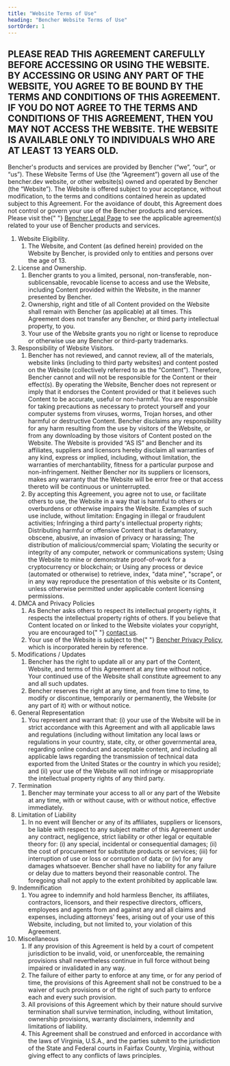 ```yaml
---
title: "Website Terms of Use"
heading: "Bencher Website Terms of Use"
sortOrder: 1
---
```


<h2>
    PLEASE READ THIS AGREEMENT CAREFULLY BEFORE ACCESSING OR USING THE
    WEBSITE. BY ACCESSING OR USING ANY PART OF THE WEBSITE, YOU AGREE TO BE
    BOUND BY THE TERMS AND CONDITIONS OF THIS AGREEMENT. IF YOU DO NOT AGREE
    TO THE TERMS AND CONDITIONS OF THIS AGREEMENT, THEN YOU MAY NOT ACCESS
    THE WEBSITE. THE WEBSITE IS AVAILABLE ONLY TO INDIVIDUALS WHO ARE AT
    LEAST 13 YEARS OLD.
</h2>
<p>
    Bencher's products and services are provided by Bencher (“we”, “our”, or
    “us”). These Website Terms of Use (the “Agreement”) govern all use of
    the bencher.dev website, or other website(s) owned and operated by
    Bencher (the “Website”). The Website is offered subject to your
    acceptance, without modification, to the terms and conditions contained
    herein as updated subject to this Agreement. For the avoidance of doubt,
    this Agreement does not control or govern your use of the Bencher
    products and services. Please visit the{" "}
    <a href="/legal">Bencher Legal Page</a> to see the applicable
    agreement(s) related to your use of Bencher products and services.
</p>
<ol>
    <li>
        Website Eligibility.
        <ol>
            <li>
                The Website, and Content (as defined herein) provided on the
                Website by Bencher, is provided only to entities and persons over
                the age of 13.
            </li>
        </ol>
    </li>
    <li>
        License and Ownership.
        <ol>
            <li>
                Bencher grants to you a limited, personal, non-transferable,
                non-sublicensable, revocable license to access and use the
                Website, including Content provided within the Website, in the
                manner presented by Bencher.
            </li>
            <li>
                Ownership, right and title of all Content provided on the Website
                shall remain with Bencher (as applicable) at all times. This
                Agreement does not transfer any Bencher, or third party
                intellectual property, to you.
            </li>
            <li>
                Your use of the Website grants you no right or license to
                reproduce or otherwise use any Bencher or third-party trademarks.
            </li>
        </ol>
    </li>
    <li>
        Responsibility of Website Visitors.
        <ol>
            <li>
                Bencher has not reviewed, and cannot review, all of the materials,
                website links (including to third party websites) and content
                posted on the Website (collectively referred to as the “Content”).
                Therefore, Bencher cannot and will not be responsible for the
                Content or their effect(s). By operating the Website, Bencher does
                not represent or imply that it endorses the Content provided or
                that it believes such Content to be accurate, useful or
                non-harmful. You are responsible for taking precautions as
                necessary to protect yourself and your computer systems from
                viruses, worms, Trojan horses, and other harmful or destructive
                Content. Bencher disclaims any responsibility for any harm
                resulting from the use by visitors of the Website, or from any
                downloading by those visitors of Content posted on the Website.
                The Website is provided “AS IS” and Bencher and its affiliates,
                suppliers and licensors hereby disclaim all warranties of any
                kind, express or implied, including, without limitation, the
                warranties of merchantability, fitness for a particular purpose
                and non-infringement. Neither Bencher nor its suppliers or
                licensors, makes any warranty that the Website will be error free
                or that access thereto will be continuous or uninterrupted.
            </li>
            <li>
                By accepting this Agreement, you agree not to use, or facilitate
                others to use, the Website in a way that is harmful to others or
                overburdens or otherwise impairs the Website. Examples of such use
                include, without limitation: Engaging in illegal or fraudulent
                activities; Infringing a third party's intellectual property
                rights; Distributing harmful or offensive Content that is
                defamatory, obscene, abusive, an invasion of privacy or harassing;
                The distribution of malicious/commercial spam; Violating the
                security or integrity of any computer, network or communications
                system; Using the Website to mine or demonstrate proof-of-work for
                a cryptocurrency or blockchain; or Using any process or device
                (automated or otherwise) to retrieve, index, "data mine",
                "scrape", or in any way reproduce the presentation of this website
                or its Content, unless otherwise permitted under applicable
                content licensing permissions.
            </li>
        </ol>
    </li>
    <li>
        DMCA and Privacy Policies
        <ol>
            <li>
                As Bencher asks others to respect its intellectual property
                rights, it respects the intellectual property rights of others. If
                you believe that Content located on or linked to the Website
                violates your copyright, you are encouraged to{" "}
                <a href="mailto:legal@bencher.dev">contact us</a>.
            </li>
            <li>
                Your use of the Website is subject to the{" "}
                <a href="/legal/privacy">Bencher Privacy Policy</a>, which is
                incorporated herein by reference.
            </li>
        </ol>
    </li>
    <li>
        Modifications / Updates
        <ol>
            <li>
                Bencher has the right to update all or any part of the Content,
                Website, and terms of this Agreement at any time without notice.
                Your continued use of the Website shall constitute agreement to
                any and all such updates.
            </li>
            <li>
                Bencher reserves the right at any time, and from time to time, to
                modify or discontinue, temporarily or permanently, the Website (or
                any part of it) with or without notice.
            </li>
        </ol>
    </li>
    <li>
        General Representation
        <ol>
            <li>
                You represent and warrant that: (i) your use of the Website will
                be in strict accordance with this Agreement and with all
                applicable laws and regulations (including without limitation any
                local laws or regulations in your country, state, city, or other
                governmental area, regarding online conduct and acceptable
                content, and including all applicable laws regarding the
                transmission of technical data exported from the United States or
                the country in which you reside); and (ii) your use of the Website
                will not infringe or misappropriate the intellectual property
                rights of any third party.
            </li>
        </ol>
    </li>
    <li>
        Termination
        <ol>
            <li>
                Bencher may terminate your access to all or any part of the
                Website at any time, with or without cause, with or without
                notice, effective immediately.
            </li>
        </ol>
    </li>
    <li>
        Limitation of Liability
        <ol>
            <li>
                In no event will Bencher or any of its affiliates, suppliers or
                licensors, be liable with respect to any subject matter of this
                Agreement under any contract, negligence, strict liability or
                other legal or equitable theory for: (i) any special, incidental
                or consequential damages; (ii) the cost of procurement for
                substitute products or services; (iii) for interruption of use or
                loss or corruption of data; or (iv) for any damages whatsoever.
                Bencher shall have no liability for any failure or delay due to
                matters beyond their reasonable control. The foregoing shall not
                apply to the extent prohibited by applicable law.
            </li>
        </ol>
    </li>
    <li>
        Indemnification
        <ol>
            <li>
                You agree to indemnify and hold harmless Bencher, its affiliates,
                contractors, licensors, and their respective directors, officers,
                employees and agents from and against any and all claims and
                expenses, including attorneys' fees, arising out of your use of
                this Website, including, but not limited to, your violation of
                this Agreement.
            </li>
        </ol>
    </li>
    <li>
        Miscellaneous
        <ol>
            <li>
                If any provision of this Agreement is held by a court of competent
                jurisdiction to be invalid, void, or unenforceable, the remaining
                provisions shall nevertheless continue in full force without being
                impaired or invalidated in any way.
            </li>
            <li>
                The failure of either party to enforce at any time, or for any
                period of time, the provisions of this Agreement shall not be
                construed to be a waiver of such provisions or of the right of
                such party to enforce each and every such provision.
            </li>
            <li>
                All provisions of this Agreement which by their nature should
                survive termination shall survive termination, including, without
                limitation, ownership provisions, warranty disclaimers, indemnity
                and limitations of liability.
            </li>
            <li>
                This Agreement shall be construed and enforced in accordance with
                the laws of Virginia, U.S.A., and the parties submit to the
                jurisdiction of the State and Federal courts in Fairfax County,
                Virginia, without giving effect to any conflicts of laws
                principles.
            </li>
        </ol>
    </li>
</ol>
